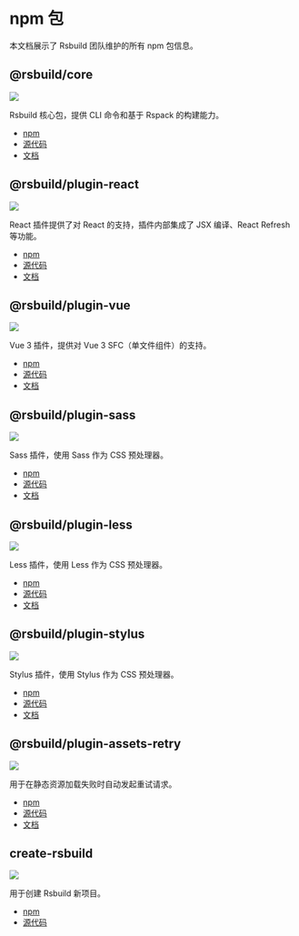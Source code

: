 # npm 包

本文档展示了 Rsbuild 团队维护的所有 npm 包信息。

## @rsbuild/core

![](https://img.shields.io/npm/v/@rsbuild/core?style=flat-square&colorA=564341&colorB=EDED91)

Rsbuild 核心包，提供 CLI 命令和基于 Rspack 的构建能力。

- [npm](https://npmjs.com/package/@rsbuild/core)
- [源代码](https://github.com/web-infra-dev/rsbuild/tree/main/packages/core)
- [文档](/api/javascript-api/core)

## @rsbuild/plugin-react

![](https://img.shields.io/npm/v/@rsbuild/plugin-react?style=flat-square&colorA=564341&colorB=EDED91)

React 插件提供了对 React 的支持，插件内部集成了 JSX 编译、React Refresh 等功能。

- [npm](https://npmjs.com/package/@rsbuild/plugin-react)
- [源代码](https://github.com/web-infra-dev/rsbuild/tree/main/packages/plugin-react)
- [文档](/plugins/list/plugin-react)

## @rsbuild/plugin-vue

![](https://img.shields.io/npm/v/@rsbuild/plugin-vue?style=flat-square&colorA=564341&colorB=EDED91)

Vue 3 插件，提供对 Vue 3 SFC（单文件组件）的支持。

- [npm](https://npmjs.com/package/@rsbuild/plugin-vue)
- [源代码](https://github.com/web-infra-dev/rsbuild/tree/main/packages/plugin-vue)
- [文档](/plugins/list/plugin-vue)

## @rsbuild/plugin-sass

![](https://img.shields.io/npm/v/@rsbuild/plugin-sass?style=flat-square&colorA=564341&colorB=EDED91)

Sass 插件，使用 Sass 作为 CSS 预处理器。

- [npm](https://npmjs.com/package/@rsbuild/plugin-sass)
- [源代码](https://github.com/web-infra-dev/rsbuild/tree/main/packages/plugin-sass)
- [文档](/plugins/list/plugin-sass)

## @rsbuild/plugin-less

![](https://img.shields.io/npm/v/@rsbuild/plugin-less?style=flat-square&colorA=564341&colorB=EDED91)

Less 插件，使用 Less 作为 CSS 预处理器。

- [npm](https://npmjs.com/package/@rsbuild/plugin-less)
- [源代码](https://github.com/web-infra-dev/rsbuild/tree/main/packages/plugin-less)
- [文档](/plugins/list/plugin-less)

## @rsbuild/plugin-stylus

![](https://img.shields.io/npm/v/@rsbuild/plugin-stylus?style=flat-square&colorA=564341&colorB=EDED91)

Stylus 插件，使用 Stylus 作为 CSS 预处理器。

- [npm](https://npmjs.com/package/@rsbuild/plugin-stylus)
- [源代码](https://github.com/web-infra-dev/rsbuild/tree/main/packages/plugin-stylus)
- [文档](/plugins/list/plugin-stylus)

## @rsbuild/plugin-assets-retry

![](https://img.shields.io/npm/v/@rsbuild/plugin-assets-retry?style=flat-square&colorA=564341&colorB=EDED91)

用于在静态资源加载失败时自动发起重试请求。

- [npm](https://npmjs.com/package/@rsbuild/plugin-assets-retry)
- [源代码](https://github.com/web-infra-dev/rsbuild/tree/main/packages/plugin-assets-retry)
- [文档](/plugins/list/plugin-assets-retry)

## create-rsbuild

![](https://img.shields.io/npm/v/create-rsbuild?style=flat-square&colorA=564341&colorB=EDED91)

用于创建 Rsbuild 新项目。

- [npm](https://npmjs.com/package/create-rsbuild)
- [源代码](https://github.com/web-infra-dev/rsbuild/tree/main/packages/create-rsbuild)
